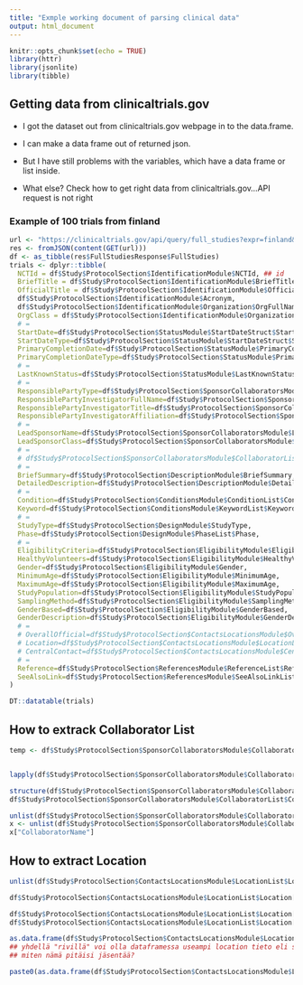 ```yaml
---
title: "Exmple working document of parsing clinical data"
output: html_document
---
```


```r
knitr::opts_chunk$set(echo = TRUE)
library(httr)
library(jsonlite)
library(tibble)
```

## Getting data from clinicaltrials.gov

- I got the dataset out from clinicaltrials.gov webpage in to the data.frame. 

- I can make a data frame out of returned json.

- But I have still problems with the variables, which have a data frame or list inside. 

- What else? Check how to get right data from clinicaltrials.gov...API request is not right


### Example of 100 trials from finland

```r
url <- "https://clinicaltrials.gov/api/query/full_studies?expr=finland&min_rnk=1&max_rnk=100&fmt=json"
res <- fromJSON(content(GET(url)))
df <- as_tibble(res$FullStudiesResponse$FullStudies)
trials <- dplyr::tibble(
  NCTId = df$Study$ProtocolSection$IdentificationModule$NCTId, ## id
  BriefTitle = df$Study$ProtocolSection$IdentificationModule$BriefTitle, ## title
  OfficialTitle = df$Study$ProtocolSection$IdentificationModule$OfficialTitle,
  df$Study$ProtocolSection$IdentificationModule$Acronym,
  df$Study$ProtocolSection$IdentificationModule$Organization$OrgFullName,
  OrgClass = df$Study$ProtocolSection$IdentificationModule$Organization$OrgClass,
  # =
  StartDate=df$Study$ProtocolSection$StatusModule$StartDateStruct$StartDate,
  StartDateType=df$Study$ProtocolSection$StatusModule$StartDateStruct$StartDateType,
  PrimaryCompletionDate=df$Study$ProtocolSection$StatusModule$PrimaryCompletionDateStruct$PrimaryCompletionDate,
  PrimaryCompletionDateType=df$Study$ProtocolSection$StatusModule$PrimaryCompletionDateStruct$PrimaryCompletionDateType,
  # =
  LastKnownStatus=df$Study$ProtocolSection$StatusModule$LastKnownStatus,
  # =
  ResponsiblePartyType=df$Study$ProtocolSection$SponsorCollaboratorsModule$ResponsibleParty$ResponsiblePartyType,
  ResponsiblePartyInvestigatorFullName=df$Study$ProtocolSection$SponsorCollaboratorsModule$ResponsibleParty$ResponsiblePartyInvestigatorFullName,
  ResponsiblePartyInvestigatorTitle=df$Study$ProtocolSection$SponsorCollaboratorsModule$ResponsibleParty$ResponsiblePartyInvestigatorTitle,
  ResponsiblePartyInvestigatorAffiliation=df$Study$ProtocolSection$SponsorCollaboratorsModule$ResponsibleParty$ResponsiblePartyInvestigatorAffiliation,
  # =
  LeadSponsorName=df$Study$ProtocolSection$SponsorCollaboratorsModule$LeadSponsor$LeadSponsorName,
  LeadSponsorClass=df$Study$ProtocolSection$SponsorCollaboratorsModule$LeadSponsor$LeadSponsorClass,
  # =
  # df$Study$ProtocolSection$SponsorCollaboratorsModule$CollaboratorList$Collaborator # df
  # =
  BriefSummary=df$Study$ProtocolSection$DescriptionModule$BriefSummary,
  DetailedDescription=df$Study$ProtocolSection$DescriptionModule$DetailedDescription,
  # =
  Condition=df$Study$ProtocolSection$ConditionsModule$ConditionList$Condition, #df
  Keyword=df$Study$ProtocolSection$ConditionsModule$KeywordList$Keyword,   # df
  # =
  StudyType=df$Study$ProtocolSection$DesignModule$StudyType,
  Phase=df$Study$ProtocolSection$DesignModule$PhaseList$Phase,
  # =
  EligibilityCriteria=df$Study$ProtocolSection$EligibilityModule$EligibilityCriteria,
  HealthyVolunteers=df$Study$ProtocolSection$EligibilityModule$HealthyVolunteers,
  Gender=df$Study$ProtocolSection$EligibilityModule$Gender,
  MinimumAge=df$Study$ProtocolSection$EligibilityModule$MinimumAge,
  MaximumAge=df$Study$ProtocolSection$EligibilityModule$MaximumAge,
  StudyPopulation=df$Study$ProtocolSection$EligibilityModule$StudyPopulation,
  SamplingMethod=df$Study$ProtocolSection$EligibilityModule$SamplingMethod,
  GenderBased=df$Study$ProtocolSection$EligibilityModule$GenderBased,
  GenderDescription=df$Study$ProtocolSection$EligibilityModule$GenderDescription,
  # =
  # OverallOfficial=df$Study$ProtocolSection$ContactsLocationsModule$OverallOfficialList$OverallOfficial,
  # Location=df$Study$ProtocolSection$ContactsLocationsModule$LocationList$Location,
  # CentralContact=df$Study$ProtocolSection$ContactsLocationsModule$CentralContactList$CentralContact,
  # =
  Reference=df$Study$ProtocolSection$ReferencesModule$ReferenceList$Reference,
  SeeAlsoLink=df$Study$ProtocolSection$ReferencesModule$SeeAlsoLinkList$SeeAlsoLink
)

DT::datatable(trials)
```

## How to extrack Collaborator List

```r
temp <- df$Study$ProtocolSection$SponsorCollaboratorsModule$CollaboratorList$Collaborator


lapply(df$Study$ProtocolSection$SponsorCollaboratorsModule$CollaboratorList$Collaborator, function(CollaboratorName) print(paste0(CollaboratorName)))

structure(df$Study$ProtocolSection$SponsorCollaboratorsModule$CollaboratorList$Collaborator)
df$Study$ProtocolSection$SponsorCollaboratorsModule$CollaboratorList$Collaborator[["CollaboratorName"]]

unlist(df$Study$ProtocolSection$SponsorCollaboratorsModule$CollaboratorList$Collaborator)
x <- unlist(df$Study$ProtocolSection$SponsorCollaboratorsModule$CollaboratorList$Collaborator)
x["CollaboratorName"]
```

## How to extract Location

```r
unlist(df$Study$ProtocolSection$ContactsLocationsModule$LocationList$Location)

df$Study$ProtocolSection$ContactsLocationsModule$LocationList$Location["LocationCity"]

df$Study$ProtocolSection$ContactsLocationsModule$LocationList$Location[4]
df$Study$ProtocolSection$ContactsLocationsModule$LocationList$Location[1, c("LocationCity")]

as.data.frame(df$Study$ProtocolSection$ContactsLocationsModule$LocationList$Location[4])$LocationFacility
## yhdellä "rivillä" voi olla dataframessa useampi location tieto eli silloin sillä on oma df
## miten nämä pitäisi jäsentää?

paste0(as.data.frame(df$Study$ProtocolSection$ContactsLocationsModule$LocationList$Location)$LocationFacility)
```

